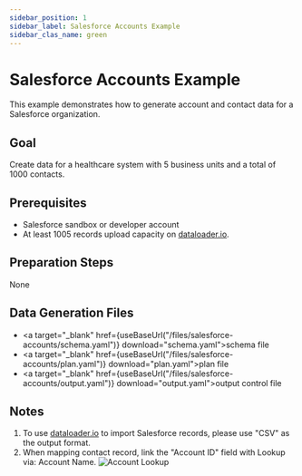 ```yaml
---
sidebar_position: 1
sidebar_label: Salesforce Accounts Example
sidebar_clas_name: green
---
```


# Salesforce Accounts Example

This example demonstrates how to generate account and contact data for a Salesforce organization.

## Goal
Create data for a healthcare system with 5 business units and a total of 1000 contacts.

## Prerequisites
- Salesforce sandbox or developer account
- At least 1005 records upload capacity on [dataloader.io](https://dataloader.io).

## Preparation Steps
None

## Data Generation Files
- <a target="_blank" href={useBaseUrl("/files/salesforce-accounts/schema.yaml")} download="schema.yaml">schema file</a>
- <a target="_blank" href={useBaseUrl("/files/salesforce-accounts/plan.yaml")} download="plan.yaml">plan file</a>
- <a target="_blank" href={useBaseUrl("/files/salesforce-accounts/output.yaml")} download="output.yaml">output control file</a>

## Notes
1. To use [dataloader.io](https://dataloader.io) to import Salesforce records, please use "CSV" as the output format.
2. When mapping contact record, link the "Account ID" field with Lookup via: Account Name.
![Account Lookup](/img/samples/loader_link_contact.png)
